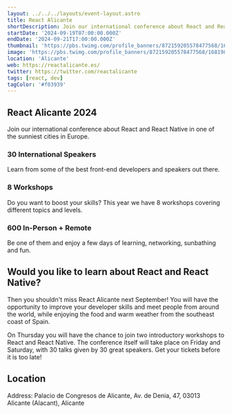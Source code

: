 ```yaml
---
layout: ../../../layouts/event-layout.astro
title: React Alicante
shortDescription: Join our international conference about React and React Native in one of the sunniest cities in Europe.
startDate: '2024-09-19T07:00:00.000Z'
endDate: '2024-09-21T17:00:00.000Z'
thumbnail: 'https://pbs.twimg.com/profile_banners/872159205578477568/1681980924/1500x500'
image: 'https://pbs.twimg.com/profile_banners/872159205578477568/1681980924/1500x500'
location: 'Alicante'
web: https://reactalicante.es/
twitter: https://twitter.com/reactalicante
tags: [react, dev]
tagColor: '#f03939'
---
```



## React Alicante 2024

Join our international conference about React and React Native in one of the sunniest cities in Europe.

### 30 International Speakers

Learn from some of the best front-end developers and speakers out there.

### 8 Workshops

Do you want to boost your skills? This year we have 8 workshops covering different topics and levels.

### 600 In-Person + Remote

Be one of them and enjoy a few days of learning, networking, sunbathing and fun.

## Would you like to learn about React and React Native?

Then you shouldn't miss React Alicante next September! You will have the opportunity to improve your developer skills and meet people from around the world, while enjoying the food and warm weather from the southeast coast of Spain.

On Thursday you will have the chance to join two introductory workshops to React and React Native. The conference itself will take place on Friday and Saturday, with 30 talks given by 30 great speakers. Get your tickets before it is too late!

## Location

Address: Palacio de Congresos de Alicante, Av. de Denia, 47, 03013 Alicante (Alacant), Alicante

<GoogleMap
  src="https://www.google.com/maps/embed?pb=!1m18!1m12!1m3!1d782.1633580899862!2d-0.47183463033000717!3d38.35700274988022!2m3!1f0!2f0!3f0!3m2!1i1024!2i768!4f13.1!3m3!1m2!1s0xd6237a063637a23%3A0x623b2437e35038fc!2sAv.%20de%20Denia%2C%2047%2C%2049%2C%2003013%20Alicante%20(Alacant)%2C%20Alicante!5e0!3m2!1ses!2ses!4v1692086274355!5m2!1ses!2ses"
  ariaLabel="Palacio de Congresos de Alicante, Av. de Denia, 47, 03013 Alicante (Alacant), Alicante"
/>
